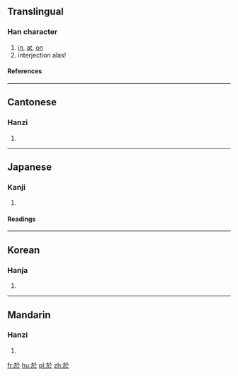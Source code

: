 {{see|于}}

==Translingual==
{{Han stroke|[[Image:於-torder.gif]]}}
===Han character===
{{Han char|rn=70|rad=方|as=04|sn=8|four=0823<sub>3</sub>|canj=卜尸人卜 (YSOY)}}
# [[in]], [[at]], [[on]]
# interjection alas!
====References====
{{Han ref|kx=0481.110|dkj=13628|dj=0843.070|hdz=32175.020|uh=65BC|ud=26044|bh=A9F3|bd=43507}}

----

==Cantonese==
===Hanzi===
{{yue-hanzi|jyut=|y=yu1}}
# {{defn|Cantonese}}

----
==Japanese==
===Kanji===
{{ja-kanji|grade=|rs=方04}}
# {{defn|Japanese}} 
====Readings====
{{ja-readings|on=[[お]] (o), [[よ]] (yo)|kun=[[あう]] (au), [[より]] (yori), [[おいて]] (oite)}}

----
==Korean==
===Hanja===
{{ko-hanja|hangeul=[[어]], [[오]]|eumhun=어조사 어, 감탄사 오|rv=eo, o|mr=ŏ, o|y=e, o}}
# {{defn|Korean}}

----
==Mandarin==
===Hanzi===
{{cmn-hanzi|sim=于|pin=[[yú]] ([[yu2]])|wg=yü<sup>2</sup>}}
# {{defn|Mandarin}}

[[fr:於]]
[[hu:於]]
[[pl:於]]
[[zh:於]]